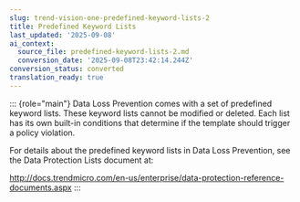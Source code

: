 ```yaml
---
slug: trend-vision-one-predefined-keyword-lists-2
title: Predefined Keyword Lists
last_updated: '2025-09-08'
ai_context:
  source_file: predefined-keyword-lists-2.md
  conversion_date: '2025-09-08T23:42:14.244Z'
conversion_status: converted
translation_ready: true
---
```


::: {role="main"}
Data Loss Prevention comes with a set of predefined keyword lists. These keyword lists cannot be modified or deleted. Each list has its own built-in conditions that determine if the template should trigger a policy violation.

For details about the predefined keyword lists in Data Loss Prevention, see the Data Protection Lists document at:

<http://docs.trendmicro.com/en-us/enterprise/data-protection-reference-documents.aspx>
:::
